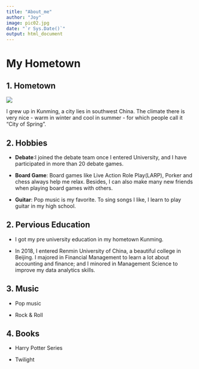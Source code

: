 ```yaml
---
title: "About_me"
author: "Joy"
image: pic02.jpg
date: "`r Sys.Date()`"
output: html_document
---
```


# **My Hometown**

## 1. Hometown

![](contents%5Cblogs%5CKunming.jpg)

I grew up in Kunming, a city lies in southwest China. The climate there is very nice - warm in winter and cool in summer - for which people call it "City of Spring".

## 2. Hobbies

-   **Debate**:I joined the debate team once I entered University, and I have participated in more than 20 debate games.

-   **Board Game**: Board games like Live Action Role Play(LARP), Porker and chess always help me relax. Besides, I can also make many new friends when playing board games with others.

-   **Guitar**: Pop music is my favorite. To sing songs I like, I learn to play guitar in my high school.

## 2. Pervious Education

-   I got my pre university education in my hometown Kunming.

-   In 2018, I entered Renmin University of China, a beautiful college in Beijing. I majored in Financial Management to learn a lot about accounting and finance; and I minored in Management Science to improve my data analytics skills.

## 3. Music

-   Pop music

-   Rock & Roll

## 4. Books

-   Harry Potter Series

-   Twilight
